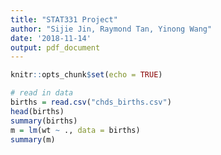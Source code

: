 ```yaml
---
title: "STAT331 Project"
author: "Sijie Jin, Raymond Tan, Yinong Wang"
date: '2018-11-14'
output: pdf_document
---
```


```r
knitr::opts_chunk$set(echo = TRUE)
```

```r
# read in data
births = read.csv("chds_births.csv")
head(births)
summary(births)
m = lm(wt ~ ., data = births)
summary(m)
```
